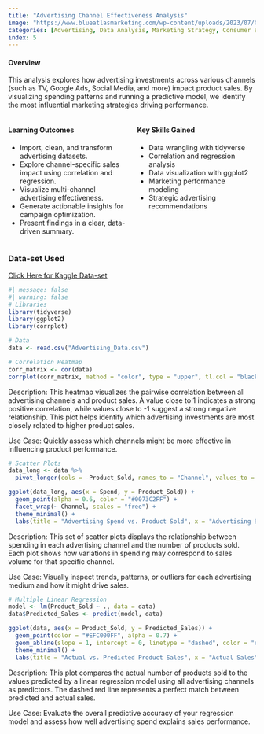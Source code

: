 ---
title: "Advertising Channel Effectiveness Analysis"
image: "https://www.blueatlasmarketing.com/wp-content/uploads/2023/07/Campaign-Effectiveness-Analysis.jpg"
categories: [Advertising, Data Analysis, Marketing Strategy, Consumer Behavior, Sales]
index: 5
---

#### **Overview**

This analysis explores how advertising investments across various channels (such as TV, Google Ads, Social Media, and more) impact product sales. By visualizing spending patterns and running a predictive model, we identify the most influential marketing strategies driving performance.

::::: columns
::: {.column width="50%"}
#### **Learning Outcomes**

-   Import, clean, and transform advertising datasets.\
-   Explore channel-specific sales impact using correlation and regression.\
-   Visualize multi-channel advertising effectiveness.\
-   Generate actionable insights for campaign optimization.\
-   Present findings in a clear, data-driven summary.\
:::

::: {.column width="50%"}
#### **Key Skills Gained**

-   Data wrangling with tidyverse\
-   Correlation and regression analysis\
-   Data visualization with ggplot2\
-   Marketing performance modeling\
-   Strategic advertising recommendations\
:::
:::::

### **Data-set Used**

[Click Here for Kaggle Data-set](https://www.kaggle.com/datasets/singhnavjot2062001/product-advertising-data?resource=download)

```{r}
#| message: false
#| warning: false
# Libraries
library(tidyverse)
library(ggplot2)
library(corrplot)
```

```{r}
# Data
data <- read.csv("Advertising_Data.csv")
```

```{r}
# Correlation Heatmap
corr_matrix <- cor(data)
corrplot(corr_matrix, method = "color", type = "upper", tl.col = "black", tl.srt = 45)
```

Description: This heatmap visualizes the pairwise correlation between all advertising channels and product sales. A value close to 1 indicates a strong positive correlation, while values close to -1 suggest a strong negative relationship. This plot helps identify which advertising investments are most closely related to higher product sales.

Use Case: Quickly assess which channels might be more effective in influencing product performance.

```{r}
# Scatter Plots
data_long <- data %>%
  pivot_longer(cols = -Product_Sold, names_to = "Channel", values_to = "Spend")

ggplot(data_long, aes(x = Spend, y = Product_Sold)) +
  geom_point(alpha = 0.6, color = "#0073C2FF") +
  facet_wrap(~ Channel, scales = "free") +
  theme_minimal() +
  labs(title = "Advertising Spend vs. Product Sold", x = "Advertising Spend", y = "Product Sold")
```

Description: This set of scatter plots displays the relationship between spending in each advertising channel and the number of products sold. Each plot shows how variations in spending may correspond to sales volume for that specific channel.

Use Case: Visually inspect trends, patterns, or outliers for each advertising medium and how it might drive sales.

```{r}
# Multiple Linear Regression
model <- lm(Product_Sold ~ ., data = data)
data$Predicted_Sales <- predict(model, data)

ggplot(data, aes(x = Product_Sold, y = Predicted_Sales)) +
  geom_point(color = "#EFC000FF", alpha = 0.7) +
  geom_abline(slope = 1, intercept = 0, linetype = "dashed", color = "red") +
  theme_minimal() +
  labs(title = "Actual vs. Predicted Product Sales", x = "Actual Sales", y = "Predicted Sales")
```

Description: This plot compares the actual number of products sold to the values predicted by a linear regression model using all advertising channels as predictors. The dashed red line represents a perfect match between predicted and actual sales.

Use Case: Evaluate the overall predictive accuracy of your regression model and assess how well advertising spend explains sales performance.
